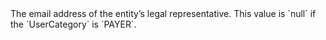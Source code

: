   
<ParamField body="LegalRepresentativeEmail" type="string">  
<FormatAValidEmailAddress />     
The email address of the entity’s legal representative.  
This value is `null` if the `UserCategory` is `PAYER`.  
</ParamField>